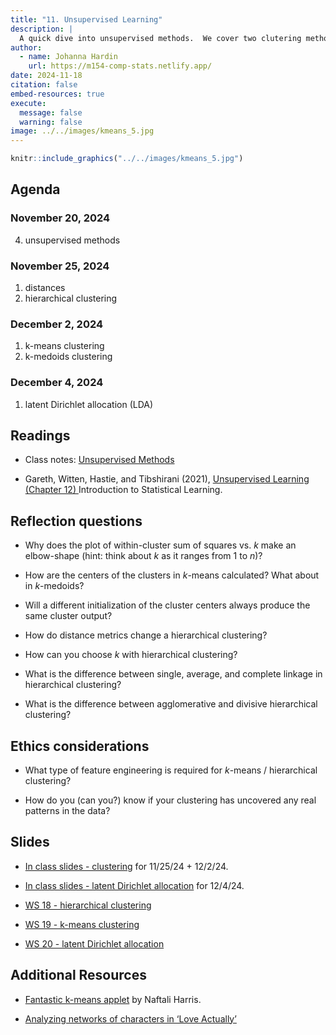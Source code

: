 ```yaml
---
title: "11. Unsupervised Learning"
description: |
  A quick dive into unsupervised methods.  We cover two clutering methods: hierarchical and partitioning (k-means and k-medoids). Additionally, we discuss latent Dirichlet allocation (LDA).
author:
  - name: Johanna Hardin
    url: https://m154-comp-stats.netlify.app/  
date: 2024-11-18
citation: false
embed-resources: true
execute: 
  message: false
  warning: false
image: ../../images/kmeans_5.jpg
---
```



```r
knitr::include_graphics("../../images/kmeans_5.jpg")
```


## Agenda <i class="fas fa-calendar-alt" target="_blank"></i>

### November 20, 2024

4. unsupervised methods

### November 25, 2024

1. distances
2. hierarchical clustering

### December 2, 2024

1. k-means clustering
2. k-medoids clustering

### December 4, 2024

1. latent Dirichlet allocation (LDA)

## Readings <i class="fas fa-book-open"></i> 

* Class notes: <a href = "https://st47s.com/Math154/Notes/09-clustering.html" target= "_blank">Unsupervised Methods</a>

* Gareth, Witten, Hastie, and Tibshirani (2021), <a href = "https://www.statlearning.com/" target = "_blank">Unsupervised Learning (Chapter 12) </a> Introduction to Statistical Learning.


## Reflection questions <i class="fas fa-lightbulb"></i>

* Why does the plot of within-cluster sum of squares vs. $k$ make an elbow-shape (hint: think about $k$ as it ranges from 1 to $n)?$

* How are the centers of the clusters in $k$-means calculated?  What about in $k$-medoids?

* Will a different initialization of the cluster centers always produce the same cluster output?

* How do distance metrics change a hierarchical clustering?  

* How can you choose $k$ with hierarchical clustering?

* What is the difference between single, average, and complete linkage in hierarchical clustering?

* What is the difference between agglomerative and divisive hierarchical clustering?

## Ethics considerations <i class="fas fa-balance-scale"></i> 

* What type of feature engineering is required for $k$-means / hierarchical clustering?

* How do you (can you?) know if your clustering has uncovered any real patterns in the data?

## Slides <i class="fas fa-desktop"></i> 

* <a href = "https://m154-comp-stats.netlify.app/slides/2024-11-18-cluster" target = "_blank">In class slides - clustering</a> for 11/25/24 + 12/2/24.

* <a href = "https://m154-comp-stats.netlify.app/slides/2024-12-4-lda" target = "_blank">In class slides - latent Dirichlet allocation</a> for 12/4/24.

* <a href = "https://m154-comp-stats.netlify.app/handout/ws18_m154_f24_hierarch.pdf" target = "_blank">WS 18 - hierarchical clustering</a>

* <a href = "https://m154-comp-stats.netlify.app/handout/ws19_m154_f24_kmeans.pdf" target = "_blank">WS 19 - k-means clustering</a>

* <a href = "https://m154-comp-stats.netlify.app/handout/ws20_m154_f24_lda.pdf" target = "_blank">WS 20 - latent Dirichlet allocation</a>


## Additional Resources <i class="fas fa-laptop"></i> 

* <a href = "https://www.naftaliharris.com/blog/visualizing-k-means-clustering/" target = "_blank">Fantastic k-means applet</a> by Naftali Harris.

* <a href = "http://varianceexplained.org/r/love-actually-network/" target = "_blank">Analyzing networks of characters in 'Love Actually'</a>



